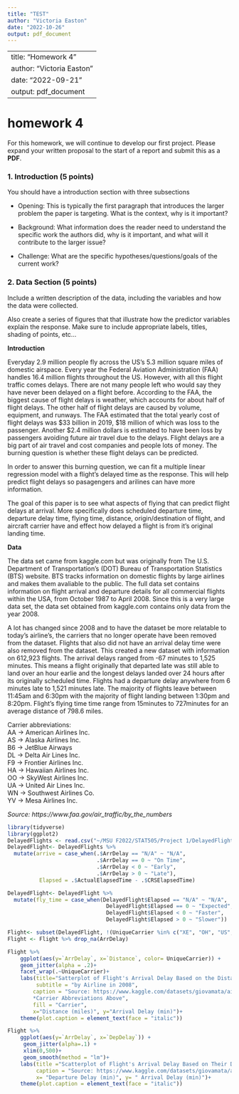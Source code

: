 ```yaml
---
title: "TEST"
author: "Victoria Easton"
date: "2022-10-26"
output: pdf_document
---
```


---
title: "Homework 4"
author: "Victoria Easton"
date: "2022-09-21"
output: pdf_document
---

# homework 4

For this homework, we will continue to develop our first project. Please expand your written proposal to the start of a report and submit this as a __PDF__.

### 1. Introduction (5 points)

You should have a introduction section with three subsections
  
  - Opening: This is typically the first paragraph that introduces the larger problem the paper is targeting. What is the context, why is it important?
  
 - Background: What information does the reader need to understand the specific work the authors did, why is it important, and what will it contribute to the larger issue? 
 
- Challenge: What are the specific hypotheses/questions/goals of the current work?

### 2. Data Section (5 points)

Include a written description of the data, including the variables and how the data were collected.

Also create a series of figures that that illustrate how the predictor variables explain the response. Make sure to include appropriate labels, titles, shading of points, etc...

\newpage

**Introduction**  

Everyday 2.9 million people fly across the US's 5.3 million square miles of domestic airspace. Every year the Federal Aviation Administration (FAA) handles 16.4 million flights throughout the US. However, with all this flight traffic comes delays. There are not many people left who would say they have never been delayed on a flight before.  According to the FAA, the biggest cause of flight delays is weather, which accounts for about half of flight delays. The other half of flight delays are caused by volume, equipment, and runways. The FAA estimated that the total yearly cost of flight delays was $33 billion in 2019, 
$18 million of which was loss to the passenger. 
Another $2.4 million dollars is estimated to have been loss by passengers avoiding future air travel due to the delays.  Flight delays are a big part of air travel and cost companies and people lots of money. The burning question is whether these flight delays can be predicted.

In order to answer this burning question, we can fit a multiple linear regression model with a flight's delayed time as the response. This will help predict flight delays so pasagengers and arilines can have more information.

The goal of this paper is to see what aspects of flying that can predict flight delays at arrival.  More specifically does scheduled departure time, departure delay time, flying time, distance, origin/destination of flight, and aircraft carrier have and effect how delayed a flight is from it's original landing time.   


**Data**  

The data set came from kaggle.com but was originally from The U.S. Department of Transportation's (DOT) Bureau of Transportation Statistics (BTS) website. BTS tracks information on domestic flights by large airlines and makes them avaliable to the public.  The full data set contains information on flight arrival and departure details for all commercial flights within the USA, from October 1987 to April 2008.  Since this is a very large data set, the data set obtained from kaggle.com contains only data from the year 2008.  

A lot has changed since 2008 and to have the dataset be more relatable to today's airline's, the carriers that no longer operate have been removed from the dataset.  Flights that also did not have an arrival delay time were also removed from the dataset. This created a new dataset with information on 612,923 flights.  The arrival delays ranged from -67 minutes to 1,525 minutes.  This means a flight originally that departed late was still able to land over an hour earlie and the longest delays landed over 24 hours after its originally scheduled time. Flights had a departure delay anywhere from 6 minutes late to 1,521 minutes late.  The majority of flights leave between 11:45am and 6:30pm with the majority of flight landing between 1:30pm and 8:20pm. Flight's flying time time range from 15minutes to 727minutes for an average distance of 798.6 miles.  

Carrier abbreviations:    
AA ->	American Airlines Inc.  
AS ->	Alaska Airlines Inc.  
B6 ->	JetBlue Airways  
DL ->	Delta Air Lines Inc.  
F9 ->	Frontier Airlines Inc.  
HA ->	Hawaiian Airlines Inc.  
OO ->	SkyWest Airlines Inc.  
UA ->	United Air Lines Inc.  
WN ->	Southwest Airlines Co.  
YV ->	Mesa Airlines Inc.  

*Source: https://www.faa.gov/air_traffic/by_the_numbers*

```r
library(tidyverse)
library(ggplot2)
DelayedFlights <- read.csv("~/MSU F2022/STAT505/Project 1/DelayedFlights.csv", stringsAsFactors = F)
DelayedFlight<- DelayedFlights %>%
  mutate(arrive = case_when(.$ArrDelay == "N/A" ~ "N/A",
                            .$ArrDelay == 0 ~ "On Time",
                            .$ArrDelay < 0 ~ "Early",
                            .$ArrDelay > 0 ~ "Late"), 
          Elapsed = .$ActualElapsedTime - .$CRSElapsedTime)

DelayedFlight<- DelayedFlight %>%
  mutate(fly_time = case_when(DelayedFlight$Elapsed == "N/A" ~ "N/A",
                               DelayedFlight$Elapsed == 0 ~ "Expected",
                               DelayedFlight$Elapsed < 0 ~ "Faster",
                               DelayedFlight$Elapsed > 0 ~ "Slower"))

Flight<- subset(DelayedFlight, !(UniqueCarrier %in% c("XE", "OH", "US", "EV", "FL", "MQ", "NW", "9E", "AQ", "CO")))
Flight <- Flight %>% drop_na(ArrDelay)
```

\newpage  

```r
Flight %>%
    ggplot(aes(y=`ArrDelay`, x=`Distance`, color= UniqueCarrier)) +
    geom_jitter(alpha = .2)+
    facet_wrap(.~UniqueCarrier)+
    labs(title="Satterplot of Flight's Arrival Delay Based on the Distance Traveled",
         subtitle = "by Airline in 2008",
        caption = "Source: https://www.kaggle.com/datasets/giovamata/airlinedelaycauses
        *Carrier Abbreviations Above",
        fill = "Carrier",
        x="Distance (miles)", y="Arrival Delay (min)")+
    theme(plot.caption = element_text(face = "italic"))
```

\newpage  

```r
Flight %>%
    ggplot(aes(y=`ArrDelay`, x=`DepDelay`)) +
     geom_jitter(alpha=.1) +
     xlim(0,500)+
     geom_smooth(method = "lm")+
    labs(title ="Scatterplot of Flight's Arrival Delay Based on Their Departure Time in 2008",
         caption = "Source: https://www.kaggle.com/datasets/giovamata/airlinedelaycauses",
         x= "Departure Delay (min)", y= " Arrival Delay (min)")+
    theme(plot.caption = element_text(face = "italic"))
```